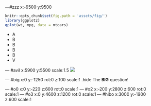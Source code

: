 ---#zzz x:-9500 y:9500

```r
knitr::opts_chunk$set(fig.path = 'assets/fig/')
library(ggplot2)
qplot(wt, mpg, data = mtcars)
```

<ul>
<li data-jmpress="fade">
A</li>
<li data-jmpress="drive-right after 500ms">
B</li>
<li data-jmpress="drive-up after 500ms">
B</li>
<li data-jmpress="warp-right after 500ms">
B</li>
<li data-jmpress="fade after 500ms">
B</li>
<li data-jmpress="drive-right after 500ms">
V</li>
</ul>

--- #avil x:5900 y:5500 scale:1.5
![](Slide17.png)


--- #big x:0 y:-1250 rot:0 z:100 scale:1 .hide
The <b>BIG</b> <span class="thoughts">question!</span>

--- #o0 x:0 y:-220 z:600 rot:0 scale:1
--- #o2 x:-200 y:2800 z:600 rot:0 scale:1
--- #o3 x:0 y:4600 z:1200 rot:0 scale:1
--- #hibo x:3000 y:-1900 z:600 scale:1
